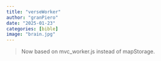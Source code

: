 ```yaml
---
title: "verseWorker"
author: "granPiero" 
date: "2025-01-23"
categories: [bible]
image: "brain.jpg"
---
```


> Now based on mvc_worker.js instead of mapStorage.

::: {#mainAnchor}
:::

<script src="mvc_worker.js"></script>
